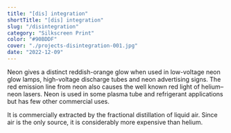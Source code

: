 ```yaml
---
title: "[dis] integration"
shortTitle: "[dis] integration"
slug: "/disintegration"
category: "Silkscreen Print"
color: "#90BDDF"
cover: "./projects-disintegration-001.jpg"
date: "2022-12-09"
---
```


Neon gives a distinct reddish-orange glow when used in low-voltage neon glow lamps, high-voltage discharge tubes and neon advertising signs. The red emission line from neon also causes the well known red light of helium–neon lasers. Neon is used in some plasma tube and refrigerant applications but has few other commercial uses.

It is commercially extracted by the fractional distillation of liquid air. Since air is the only source, it is considerably more expensive than helium.
